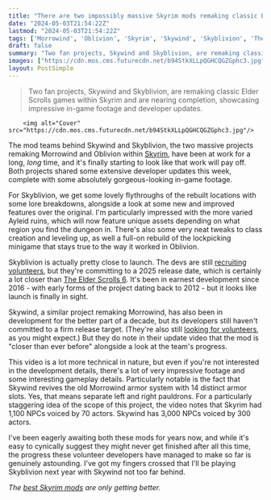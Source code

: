 ```yaml
---
title: "There are two impossibly massive Skyrim mods remaking classic Elder Scrolls RPGs, and both had some extensive, gorgeous gameplay to share this week"
date: "2024-05-03T21:54:22Z"
lastmod: "2024-05-03T21:54:22Z"
tags: ['Morrowind', 'Oblivion', 'Skyrim', 'Skywind', 'Skyblivion', 'The Elder Scrolls', 'NPC', 'Mod']
draft: false
summary: "Two fan projects, Skywind and Skyblivion, are remaking classic Elder Scrolls games within Skyrim and are nearing completion, showcasing impressive in-game footage and developer updates."
images: ["https://cdn.mos.cms.futurecdn.net/b94StkXLLpQGHCQGZGphc3.jpg"]
layout: PostSimple
---
```

> Two fan projects, Skywind and Skyblivion, are remaking classic Elder Scrolls games within Skyrim and are nearing completion, showcasing impressive in-game footage and developer updates.


        <img alt="Cover" src="https://cdn.mos.cms.futurecdn.net/b94StkXLLpQGHCQGZGphc3.jpg"/>
        
The mod teams behind Skywind and Skyblivion, the two massive projects remaking Morrowind and Oblivion within [Skyrim](https://www.gamesradar.com/skyrim-guide/), have been at work for a long, *long* time, and it's finally starting to look like that work will pay off. Both projects shared some extensive developer updates this week, complete with some absolutely gorgeous-looking in-game footage.

For Skyblivion, we get some lovely flythroughs of the rebuilt locations with some lore breakdowns, alongside a look at some new and improved features over the original. I'm particularly impressed with the more varied Ayleid ruins, which will now feature unique assets depending on what region you find the dungeon in. There's also some very neat tweaks to class creation and leveling up, as well a full-on rebuild of the lockpicking minigame that stays true to the way it worked in Oblivion.

Skyblivion is actually pretty close to launch. The devs are still [recruiting volunteers](https://skyblivion.com/volunteer/), but they're committing to a 2025 release date, which is certainly a lot closer than [The Elder Scrolls 6](https://www.gamesradar.com/elder-scrolls-6-release-date-location-news-races/). It's been in earnest development since 2016 - with early forms of the project dating back to 2012 - but it looks like launch is finally in sight.

Skywind, a similar project remaking Morrowind, has also been in development for the better part of a decade, but its developers still haven't committed to a firm release target. (They're also still [looking for volunteers](https://tesrskywind.com/volunteer/), as you might expect.) But they do note in their update video that the mod is "closer than ever before" alongside a look at the team's progress.

This video is a lot more technical in nature, but even if you're not interested in the development details, there's a lot of very impressive footage and some interesting gameplay details. Particularly notable is the fact that Skywind revives the old Morrowind armor system with 14 distinct armor slots. Yes, that means separate left and right pauldrons. For a particularly staggering idea of the scope of this project, the video notes that Skyrim had 1,100 NPCs voiced by 70 actors. Skywind has 3,000 NPCs voiced by 300 actors.

I've been eagerly awaiting both these mods for years now, and while it's easy to cynically suggest they might never get finished after all this time, the progress these volunteer developers have managed to make so far is genuinely astounding. I've got my fingers crossed that I'll be playing Skyblivion next year with Skywind not too far behind.

*The *[<em>best Skyrim mods</em>](https://www.gamesradar.com/best-skyrim-mods/)* are only getting better.* 
        